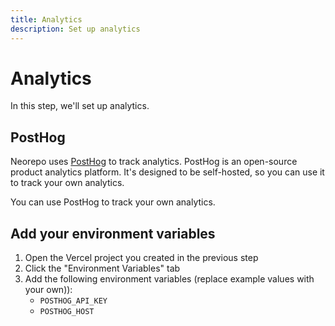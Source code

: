 ```yaml
---
title: Analytics
description: Set up analytics
---
```


# Analytics

In this step, we'll set up analytics.

## PostHog

Neorepo uses [PostHog](https://posthog.com/) to track analytics. PostHog is an open-source product analytics platform. It's designed to be self-hosted, so you can use it to track your own analytics.

You can use PostHog to track your own analytics.

## Add your environment variables

1. Open the Vercel project you created in the previous step
2. Click the "Environment Variables" tab
3. Add the following environment variables (replace example values with your own)):
   - `POSTHOG_API_KEY`
   - `POSTHOG_HOST`
